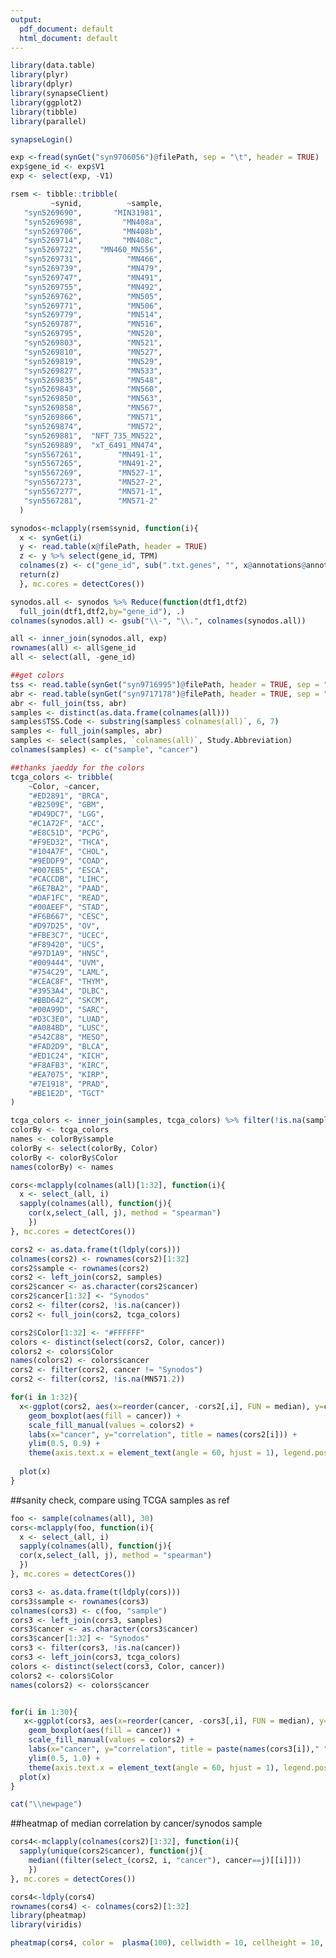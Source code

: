 ```yaml
---
output:
  pdf_document: default
  html_document: default
---
```


```r
library(data.table)
library(plyr)
library(dplyr)
library(synapseClient)
library(ggplot2)
library(tibble)
library(parallel)

synapseLogin()

exp <-fread(synGet("syn9706056")@filePath, sep = "\t", header = TRUE)
exp$gene_id <- exp$V1
exp <- select(exp, -V1)

rsem <- tibble::tribble(
         ~synid,          ~sample,
   "syn5269690",       "MIN31981",
   "syn5269698",         "MN408a",
   "syn5269706",         "MN408b",
   "syn5269714",         "MN408c",
   "syn5269722",    "MN460_MN556",
   "syn5269731",          "MN466",
   "syn5269739",          "MN479",
   "syn5269747",          "MN491",
   "syn5269755",          "MN492",
   "syn5269762",          "MN505",
   "syn5269771",          "MN506",
   "syn5269779",          "MN514",
   "syn5269787",          "MN516",
   "syn5269795",          "MN520",
   "syn5269803",          "MN521",
   "syn5269810",          "MN527",
   "syn5269819",          "MN529",
   "syn5269827",          "MN533",
   "syn5269835",          "MN548",
   "syn5269843",          "MN560",
   "syn5269850",          "MN563",
   "syn5269858",          "MN567",
   "syn5269866",          "MN571",
   "syn5269874",          "MN572",
   "syn5269881",  "NFT_735_MN522",
   "syn5269889",  "xT_6491_MN474",
   "syn5567261",        "MN491-1",
   "syn5567265",        "MN491-2",
   "syn5567269",        "MN527-1",
   "syn5567273",        "MN527-2",
   "syn5567277",        "MN571-1",
   "syn5567281",        "MN571-2"
  )

```

```r
synodos<-mclapply(rsem$synid, function(i){
  x <- synGet(i)
  y <- read.table(x@filePath, header = TRUE)
  z <- y %>% select(gene_id, TPM)
  colnames(z) <- c("gene_id", sub(".txt.genes", "", x@annotations@annotations@stringAnnotations$specimenID))
  return(z)
  }, mc.cores = detectCores())

synodos.all <- synodos %>% Reduce(function(dtf1,dtf2)
  full_join(dtf1,dtf2,by="gene_id"), .)
colnames(synodos.all) <- gsub("\\-", "\\.", colnames(synodos.all))

all <- inner_join(synodos.all, exp)
rownames(all) <- all$gene_id
all <- select(all, -gene_id)
```


```r
##get colors
tss <- read.table(synGet("syn9716995")@filePath, header = TRUE, sep = "\t", comment.char = "", quote = "")
abr <- read.table(synGet("syn9717178")@filePath, header = TRUE, sep = "\t", comment.char = "", quote = "")
abr <- full_join(tss, abr)
samples <- distinct(as.data.frame(colnames(all)))
samples$TSS.Code <- substring(samples$`colnames(all)`, 6, 7)
samples <- full_join(samples, abr)
samples <- select(samples, `colnames(all)`, Study.Abbreviation)
colnames(samples) <- c("sample", "cancer")

##thanks jaeddy for the colors
tcga_colors <- tribble(
    ~Color, ~cancer,
    "#ED2891", "BRCA",
    "#B2509E", "GBM",
    "#D49DC7", "LGG",
    "#C1A72F", "ACC",
    "#E8C51D", "PCPG",
    "#F9ED32", "THCA",
    "#104A7F", "CHOL",
    "#9EDDF9", "COAD",
    "#007EB5", "ESCA",
    "#CACCDB", "LIHC",
    "#6E7BA2", "PAAD",
    "#DAF1FC", "READ",
    "#00AEEF", "STAD",
    "#F6B667", "CESC",
    "#D97D25", "OV",
    "#FBE3C7", "UCEC",
    "#F89420", "UCS",
    "#97D1A9", "HNSC",
    "#009444", "UVM",
    "#754C29", "LAML",
    "#CEAC8F", "THYM",
    "#3953A4", "DLBC",
    "#BBD642", "SKCM",
    "#00A99D", "SARC",
    "#D3C3E0", "LUAD",
    "#A084BD", "LUSC",
    "#542C88", "MESO",
    "#FAD2D9", "BLCA",
    "#ED1C24", "KICH",
    "#F8AFB3", "KIRC",
    "#EA7075", "KIRP",
    "#7E1918", "PRAD",
    "#BE1E2D", "TGCT"
)

tcga_colors <- inner_join(samples, tcga_colors) %>% filter(!is.na(sample))
colorBy <- tcga_colors 
names <- colorBy$sample
colorBy <- select(colorBy, Color)
colorBy <- colorBy$Color
names(colorBy) <- names
```

```r
cors<-mclapply(colnames(all)[1:32], function(i){
  x <- select_(all, i) 
  sapply(colnames(all), function(j){
    cor(x,select_(all, j), method = "spearman")
    })
}, mc.cores = detectCores())

cors2 <- as.data.frame(t(ldply(cors)))
colnames(cors2) <- rownames(cors2)[1:32]
cors2$sample <- rownames(cors2)
cors2 <- left_join(cors2, samples)
cors2$cancer <- as.character(cors2$cancer)
cors2$cancer[1:32] <- "Synodos"
cors2 <- filter(cors2, !is.na(cancer))
cors2 <- full_join(cors2, tcga_colors)

cors2$Color[1:32] <- "#FFFFFF"
colors <- distinct(select(cors2, Color, cancer))
colors2 <- colors$Color
names(colors2) <- colors$cancer
cors2 <- filter(cors2, cancer != "Synodos")
cors2 <- filter(cors2, !is.na(MN571.2))
```

```r
for(i in 1:32){
  x<-ggplot(cors2, aes(x=reorder(cancer, -cors2[,i], FUN = median), y=cors2[,i])) +
    geom_boxplot(aes(fill = cancer)) + 
    scale_fill_manual(values = colors2) +
    labs(x="cancer", y="correlation", title = names(cors2[i])) +
    ylim(0.5, 0.9) +
    theme(axis.text.x = element_text(angle = 60, hjust = 1), legend.position = "none")
  
  plot(x)
}
```

##sanity check, compare using TCGA samples as ref 
```r
foo <- sample(colnames(all), 30)
cors<-mclapply(foo, function(i){
  x <- select_(all, i) 
  sapply(colnames(all), function(j){
  cor(x,select_(all, j), method = "spearman")
  })
}, mc.cores = detectCores())

cors3 <- as.data.frame(t(ldply(cors)))
cors3$sample <- rownames(cors3)
colnames(cors3) <- c(foo, "sample")
cors3 <- left_join(cors3, samples)
cors3$cancer <- as.character(cors3$cancer)
cors3$cancer[1:32] <- "Synodos"
cors3 <- filter(cors3, !is.na(cancer))
cors3 <- left_join(cors3, tcga_colors)
colors <- distinct(select(cors3, Color, cancer))
colors2 <- colors$Color
names(colors2) <- colors$cancer


for(i in 1:30){
   x<-ggplot(cors3, aes(x=reorder(cancer, -cors3[,i], FUN = median), y=cors3[,i])) +
    geom_boxplot(aes(fill = cancer)) + 
    scale_fill_manual(values = colors2) +
    labs(x="cancer", y="correlation", title = paste(names(cors3[i])," ",tcga_colors$cancer[tcga_colors$sample==names(cors3[i])])) +
    ylim(0.5, 1.0) +
    theme(axis.text.x = element_text(angle = 60, hjust = 1), legend.position = "none")
  plot(x)
}

```

```r
cat("\\newpage")
```

##heatmap of median correlation by cancer/synodos sample

```r

cors4<-mclapply(colnames(cors2)[1:32], function(i){
  sapply(unique(cors2$cancer), function(j){
    median((filter(select_(cors2, i, "cancer"), cancer==j)[[i]]))
    })
}, mc.cores = detectCores())

cors4<-ldply(cors4)
rownames(cors4) <- colnames(cors2)[1:32]
library(pheatmap)
library(viridis)

pheatmap(cors4, color =  plasma(100), cellwidth = 10, cellheight = 10, border_color = NA)

```